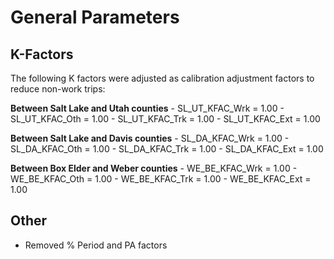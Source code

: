 # General Parameters

## K-Factors

The following K factors were adjusted as calibration adjustment factors to reduce non-work trips: 

**Between Salt Lake and Utah counties**
 - SL_UT_KFAC_Wrk  = 1.00
 - SL_UT_KFAC_Oth  = 1.00
 - SL_UT_KFAC_Trk  = 1.00
 - SL_UT_KFAC_Ext  = 1.00
    
**Between Salt Lake and Davis counties**
 - SL_DA_KFAC_Wrk  = 1.00
 - SL_DA_KFAC_Oth  = 1.00
 - SL_DA_KFAC_Trk  = 1.00
 - SL_DA_KFAC_Ext  = 1.00
    
**Between Box Elder and Weber counties**
 - WE_BE_KFAC_Wrk  = 1.00
 - WE_BE_KFAC_Oth  = 1.00
 - WE_BE_KFAC_Trk  = 1.00
 - WE_BE_KFAC_Ext  = 1.00

## Other

 - Removed % Period and PA factors



